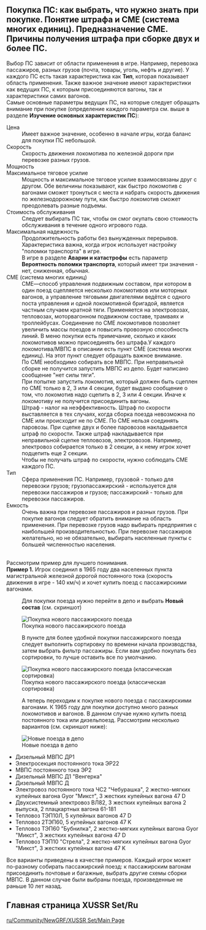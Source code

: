 ==Покупка ПС: как выбрать,  что нужно знать при покупке. Понятие штрафа и СМЕ (система многих единиц). Предназначение СМЕ. Причины получения штрафа при сборке двух и более ПС.==
Выбор ПС зависит от области применения в игре. Например, перевозка пассажиров, разных грузов (почта, товары, уголь, нефть и другие).
У каждого ПС есть такая характеристика как '''Тип''', которая показывает область применения. Также важное значение имеют характеристики как ведущих ПС, к которым присоединяются вагоны, так и характеристики самих вагонов.
<br>Самые основные параметры ведущих ПС, на которые следует обращать внимание при покупке (определение каждого параметра см. выше в разделе    '''Изучение основных характеристик ПС'''):
;Цена
:Имеет важное значение, особенно в начале игры, когда баланс для покупки ПС небольшой.
;Скорость
:Скорость движения локомотива по железной дороги при перевозке разных грузов.
;Мощность
;Максимальное тяговое усилие
:Мощность и максимальное тяговое усилие взаимосвязаны друг с другом. Обе величины показывают, как быстро локомотив с вагонами сможет тронуться с места и набрать скорость движения по железнодорожному пути, как быстро локомотив сможет преодолевать разные подъемы. 
;Стоимость обслуживания
:Следует выбирать ПС так, чтобы он смог окупать свою стоимость обслуживания в течение одного игрового года.
;Максимальная надежность
:Продолжительность работы без вынужденных перерывов. Характеристика важна, когда игрок использует настройку "поломки транспорта" в игре.
:В игре в разделе '''Аварии и катастрофы''' есть параметр '''Вероятность поломки транспорта''', который имеет три значения - нет, сниженная, обычная.
;СМЕ (система многих единиц)
:СМЕ—способ управления подвижным составом, при котором в один поезд сцепляется несколько локомотивов или моторных вагонов, а управление тяговыми двигателями ведётся с одного поста управления и одной локомотивной бригадой, является частным случаем кратной тяги. Применяется на электровозах, тепловозах, моторвагонном подвижном составе, трамваях и троллейбусах. Соединение по СМЕ локомотивов позволяет увеличить массы поездов и повысить провозную способность линий. В меню покупки есть примечание, сколько и каких локомотивов можно присоединять без штрафа.У каждого локомотива/МВПС в описании есть пункт СМЕ (система многих единиц). На этот пункт следует обращать важное внимание. 
:По СМЕ необходимо собирать все МВПС. При неправильной сборке не получится запустить МВПС из депо. Будет написано сообщение "нет силы тяги".
:При попытке запустить локомотив, который должен быть сцеплен по СМЕ только в 2, 3 или 4 секции, будет выдано сообщение о том, что локомотив надо сцепить в 2, 3 или 4 секции. Иначе к локомотиву не получится присоединить вагоны.
:Штраф - налог на неэффективность.  Штраф по скорости выставляется в тех случаях, когда сборка поезда невозможна по СМЕ или происходит не по СМЕ. По СМЕ нельзя соединять паровозы. При сцепке двух и более паровозов накладывается штраф по скорости. Также штраф накладывается при неправильной сцепке тепловозов, электровозов. Например,  электровоз собирается только в 2 секции, а к нему игрок хочет подцепить еще 2 секции. 
:Чтобы не получать штраф по скорости, нужно соблюдать СМЕ каждого ПС.
;Тип
:Сфера применения ПС. Например, грузовой - только для перевозки грузов; грузопассажирский - используется для перевозки пассажиров и грузов; пассажирский - только для перевозки пассажиров.
;Емкость
:Очень важна при перевозке пассажиров и разных грузов. При покупке вагонов следует обратить внимание на область применения. При перевозке грузов надо выбирать предприятия с наибольшей производительностью. При перевозке пассажиров желательно, но не обязательно, выбирать населенные пункты с большей численностью населения.
<br>Рассмотрим пример для лучшего понимания.
<br>'''Пример 1.''' Игрок соединил в 1965 году два населенных пункта магистральной железной дорогой постоянного  тока (скорость движения в игре - 140 км/ч) и хочет купить поезд с пассажирскими вагонами.
:Для покупки поезда нужно перейти в депо и выбрать '''Новый состав''' (см. скриншот)
[[File:ru/Community/NewGRF/XUSSR Set/Покупка нового пассажирского поезда.png|frame|center| Покупка нового пассажирского поезда]]
:В пункте для более удобной покупки пассажирского поезда следует выполнить сортировку по времени начала производства, затем выбрать фильтр пассажиры. Если вам удобно покупать без сортировки, то лучше оставить все по умолчанию.
[[File:ru/Community/NewGRF/XUSSR Set/Покупка нового пассажирского поезда (классическая сортировка).png|frame|center| Покупка нового пассажирского поезда (классическая сортировка)]]
:А теперь переходим к покупке нового поезда с пассажирскими вагонами. К 1965 году для покупки доступно много разных локомотивов и вагонов. В данном случае нужно купить поезд постоянного тока или дизельпоезд. Рассмотрим несколько вариантов (см. скриншот ниже):
[[File:ru/Community/NewGRF/XUSSR Set/Новые поезда в депо.png|frame|center| Новые поезда в депо]]
*Дизельный МВПС ДР1
*Электросекция постоянного тока ЭР22
*МВПС постоянного тока ЭР2
*Дизельный МВПС Д1 "Венгерка"
*Дизельный МВПС Д
*Электровоз постоянного тока ЧС2 "Чебурашка", 2 жестко-мягких купейных вагона Gyor "Микст", 3 жестких купейных вагона 47 D
*Двухсистемный электровоз ВЛ82, 3 жестких купейных вагона 2 выпуска, 2 плацкартных вагона 61-181
*Тепловоз ТЭП10Л, 5 купейных вагонов 47 D
*Тепловоз 2ТЭП60, 5 купейных вагонов 47 K
*Тепловоз ТЭП60 "Бубнилка", 2 жестко-мягких купейных вагона Gyor "Микст", 3 жестких купейных вагона 47 D
*Тепловоз ТЭП10 "Стрела", 2 жестко-мягких купейных вагона Gyor "Микст", 3 жестких купейных вагона 47 K
Все варианты приведены в качестве примеров. Каждый игрок может по-разному собирать пассажирский поезд: к пассажирским вагонам присоединить почтовые и багажные, выбрать другие схемы сборки МВПС. В данном случае были выбраны поезда, произведенные не раньше 10 лет назад.

==Главная страница XUSSR Set/Ru==
[[ru/Community/NewGRF/XUSSR Set/Main Page]]